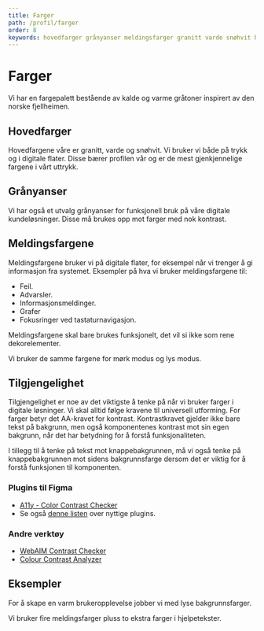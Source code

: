 ```yaml
---
title: Farger
path: /profil/farger
order: 8
keywords: hovedfarger grånyanser meldingsfarger granitt varde snøhvit hvot svart skifer stein svaberg dis sand feil advarsel informasjon suksess universell utforming uu
---
```



# Farger

Vi har en fargepalett bestående av kalde og varme gråtoner inspirert av den norske fjellheimen.

## Hovedfarger

Hovedfargene våre er granitt, varde og snøhvit. Vi bruker vi både på trykk og i digitale flater. Disse bærer profilen vår og er de mest gjenkjennelige fargene i vårt uttrykk.

<ColorList>
    <Color name="granitt" hex="#1B1917" rgb="rgb(27, 25, 23)" hsl="hsl(8, 8, 10)" />
    <Color name="varde" hex="#E0DBD4" rgb="rgb(224, 219, 212)" hsl="hsl(10, 16, 85)" />
    <Color name="snøhvit" hex="#F9F9F9" rgb="rgb(249, 249, 249)" hsl="hsl(0, 0, 98)" />
    <Color name="hvit" hex="#FFFFFF" rgb="rgb(255, 255, 255)" hsl="hsl(0, 0, 100)" />
</ColorList>

## Grånyanser

Vi har også et utvalg grånyanser for funksjonell bruk på våre digitale kundeløsninger. Disse må brukes opp mot farger med nok kontrast.

<ColorList>
    <Color name="svart" hex="#000000" rgb="rgb(0, 0, 0)" hsl="hsl(0, 0, 0)" />
    <Color name="skifer" hex="#313030" rgb="rgb(49, 48, 48)" hsl="hsl(0, 1, 19)" />
    <Color name="fjellgrå" hex="#444141" rgb="rgb(68, 65, 65)" hsl="hsl(0, 2, 26)" />
    <Color name="stein" hex="#636060" rgb="rgb(99, 96, 96)" hsl="hsl(0, 2, 38)" />
    <Color name="svaberg" hex="#C8C5C3" rgb="rgb(200, 197, 195)" hsl="hsl(10, 4, 77)" />
    <Color name="dis" hex="#ECE9E5" rgb="rgb(236, 233, 229)" hsl="hsl(10, 16, 91)" />
    <Color name="sand" hex="#F4F2EF" rgb="rgb(244, 242, 239)" hsl="hsl(10, 19, 95)" />
</ColorList>

## Meldingsfargene

Meldingsfargene bruker vi på digitale flater, for eksempel når vi trenger å gi informasjon fra systemet. Eksempler på hva vi bruker meldingsfargene til:

-   Feil.
-   Advarsler.
-   Informasjonsmeldinger.
-   Grafer
-   Fokusringer ved tastaturnavigasjon.

Meldingsfargene skal bare brukes funksjonelt, det vil si ikke som rene dekorelementer.

Vi bruker de samme fargene for mørk modus og lys modus.

<ColorList>
    <Color name="info" hex="#D9DDFF" rgb="rgb(217, 221, 255)" hsl="hsl(234, 100, 93)" />
    <Color name="suksess" hex="#C8ECD2" rgb="rgb(200, 236, 210)" hsl="hsl(137, 49, 85)" />
    <Color name="advarsel" hex="#FDEAB9" rgb="rgb(253, 234, 185)" hsl="hsl(43, 94, 86)" />
    <Color name="feil" hex="#FFC9B2" rgb="rgb(255, 201, 178)" hsl="hsl(18, 100, 85)" />
</ColorList>

## Tilgjengelighet

Tilgjengelighet er noe av det viktigste å tenke på når vi bruker farger i digitale løsninger. Vi skal alltid følge kravene til universell utforming. For farger betyr det AA-kravet for kontrast. Kontrastkravet gjelder ikke bare tekst på bakgrunn, men også komponentenes kontrast mot sin egen bakgrunn, når det har betydning for å forstå funksjonaliteten.

I tillegg til å tenke på tekst mot knappebakgrunnen, må vi også tenke på knappebakgrunnen mot sidens bakgrunnsfarge dersom det er viktig for å forstå funksjonen til komponenten.

### Plugins til Figma

-   [A11y - Color Contrast Checker](https://www.figma.com/community/plugin/733159460536249875/A11y---Color-Contrast-Checker)
-   Se også [denne listen](https://www.figma.com/blog/design-for-everyone-with-these-accessibility-focused-plugins/) over nyttige plugins.

### Andre verktøy

-   [WebAIM Contrast Checker](https://webaim.org/resources/contrastchecker/)
-   [Colour Contrast Analyzer](https://developer.paciellogroup.com/resources/contrastanalyser/)

## Eksempler

For å skape en varm brukeropplevelse jobber vi med lyse bakgrunnsfarger.

<Grid className="jkl-spacing-40--bottom">
    <PortalImage
        alt="Skjermbilde av en detaljside for en bilforsikring"
        src="/assets/documentation/farger/bilforsikring_detaljside.png"
    />
    <PortalImage
        alt="Skjermbilde av en fakturaoversikt med detaljvisning for en faktura"
        src="/assets/documentation/farger/betaling_faktura.png"
    />
</Grid>
<Grid className="jkl-spacing-40--bottom">
    <PortalImage
        alt="Skjermbilde av boligselgerforsikring, som har flere områder med sort kontrastfarge"
        src="/assets/documentation/farger/bsf_forside.png"
    />
</Grid>

Vi bruker fire meldingsfarger pluss to ekstra farger i hjelpetekster.

<Grid className="jkl-spacing-40--bottom">
    <PortalImage
        alt="Skjermbilde av et skjema for kjøp av hundeforsikring med en valideringsfeil"
        src="/assets/documentation/farger/hund_feilmelding.png"
    />
</Grid>
